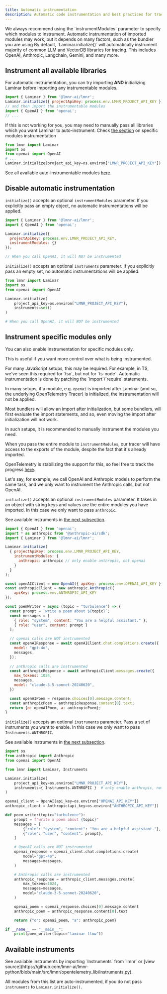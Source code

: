 ```yaml
---
title: Automatic instrumentation
description: Automatic code instrumentation and best practices for tracing with Laminar
---
```



<Tabs>
<Tab title="JavaScript/TypeScript">
We always recommend using the `instrumentModules` parameter to specify which modules to instrument.
Automatic instrumentation of imported modules may work, but it depends on many factors, such as the bundler you are using
</Tab>
<Tab title = "Python">
By default, `Laminar.initialize()` will automatically instrument majority of common LLM and VectorDB libraries for tracing.
This includes OpenAI, Anthropic, Langchain, Gemini, and many more.
</Tab>
</Tabs>

## Instrument all available libraries

<Tabs>
<Tab title="JavaScript/TypeScript">

<Tip> For automatic instrumentation, you can try importing **AND** initializing Laminar before importing any instrumentable modules.</Tip>

```javascript
import { Laminar } from '@lmnr-ai/lmnr';
Laminar.initialize({ projectApiKey: process.env.LMNR_PROJECT_API_KEY });
// and then import the instrumentable modules
import { OpenAI } from 'openai';
// ...
```

<Warning> If this is not working for you, you may need to manually pass all libraries which you want Laminar to auto-instrument.
Check [the section](#instrument-specific-modules-only) on specific modules instrumentation </Warning>

</Tab>
<Tab title="Python">

```python
from lmnr import Laminar
import os
from openai import OpenAI
# ...
Laminar.initialize(project_api_key=os.environ["LMNR_PROJECT_API_KEY"])
```

</Tab>
</Tabs>

See all available auto-instrumentable modules [here](#available-instruments).

## Disable automatic instrumentation

<Tabs>
<Tab title="JavaScript/TypeScript">

`initialize()` accepts an optional `instrumentModules` parameter.
If you explicitly pass an empty object, no automatic instrumentations will be applied.

```javascript
import { Laminar } from '@lmnr-ai/lmnr';
import { OpenAI } from 'openai';

Laminar.initialize({
  projectApiKey: process.env.LMNR_PROJECT_API_KEY,
  instrumentModules: {}
});

// When you call OpenAI, it will NOT be instrumented
```
</Tab>
<Tab title="Python">

`initialize()` accepts an optional `instruments` parameter. 
If you explicitly pass an empty set, no automatic instrumentations will be applied.

```python
from lmnr import Laminar
import os
from openai import OpenAI

Laminar.initialize(
    project_api_key=os.environ["LMNR_PROJECT_API_KEY"],
    instruments=set()
)

# When you call OpenAI, it will NOT be instrumented
```

</Tab>
</Tabs>

## Instrument specific modules only

You can also enable instrumentation for specific modules only.

This is useful if you want more control over what is being instrumented.

<Note>
For many JavaScript setups, this may be required. For example, in TS, we've seen this required for `tsx`, but not for `ts-node`.
</Note>

<Expandable title="technical details on JavaScript automatic instrumentation">
Automatic instrumentation is done by patching the `import`/`require` statements.

In many setups, if a module, e.g. `openai` is imported after Laminar (and so, the underlying
OpenTelemetry Tracer) is initialized, the instrumentation will not be applied.

Most bundlers will allow an import after initialization, but some bundlers, will first
evaluate the import statements, and so, even moving the import after initialization will not work.

In such setups, it is recommended to manually instrument the modules you need.

When you pass the entire module to `instrumentModules`, our tracer will have access to the
exports of the module, despite the fact that it's already imported.

OpenTelemetry is stabilizing the support for this, so feel free to track the progress [here](https://github.com/open-telemetry/opentelemetry-js/issues/4845).

</Expandable>

Let's say, for example, we call OpenAI and Anthropic models to perform the same task, and 
we only want to instrument the Anthropic calls, but not OpenAI.

<Tabs>
<Tab title="JavaScript/TypeScript">

`initialize()` accepts
an optional `instrumentModules` parameter. It takes in an object with string keys
and values are the entire modules you have imported. In this case we only want to pass `anthropic`.

See available instruments in [the next subsection](/tracing/automatic-instrumentation#available-instruments).

```javascript
import { OpenAI } from 'openai';
import * as anthropic from '@anthropic-ai/sdk';
import { Laminar } from '@lmnr-ai/lmnr';

Laminar.initialize(
  { projectApiKey: process.env.LMNR_PROJECT_API_KEY,
    instrumentModules: {
      anthropic: anthropic // only enable anthropic, not openai
    }
  }
);

const openAIClient = new OpenAI({ apiKey: process.env.OPENAI_API_KEY });
const anthropicClient = new anthropic.Anthropic({
    apiKey: process.env.ANTHROPIC_API_KEY
});

const poemWriter = async (topic = "turbulence") => {
  const prompt = `write a poem about ${topic}`;
  const messages = [
    { role: "system", content: "You are a helpful assistant." },
    { role: "user", content: prompt }
  ];

  // openai calls are NOT instrumented
  const openAIResponse = await openAIClient.chat.completions.create({
    model: "gpt-4o",
    messages,
  });
  
  // anthropic calls are instrumented
  const anthropicResponse = await anthropicClient.messages.create({
    max_tokens: 1024,
    messages,
    model: "claude-3-5-sonnet-20240620",
  })

  const openAIPoem = response.choices[0].message.content;
  const anthropicPoem = anthropicResponse.content[0].text;
  return {o: openAIPoem, a: anthropicPoem};
}
```

</Tab>
<Tab title="Python">

`initialize()` accepts
an optional `instruments` parameter. Pass a set of instruments you want to enable.
In this case we only want to pass `Instruments.ANTHROPIC`.

See available instruments in [the next subsection](/tracing/automatic-instrumentation#available-instruments).

```python
import os
from anthropic import Anthropic
from openai import OpenAI

from lmnr import Laminar, Instruments

Laminar.initialize(
    project_api_key=os.environ["LMNR_PROJECT_API_KEY"],
    instruments={ Instruments.ANTHROPIC }  # only enable anthropic, not openai
)

openai_client = OpenAI(api_key=os.environ["OPENAI_API_KEY"])
anthropic_client = Anthropic(api_key=os.environ["ANTHROPIC_API_KEY"])

def poem_writer(topic="turbulence"):
    prompt = f"write a poem about {topic}"
    messages = [
        {"role": "system", "content": "You are a helpful assistant."},
        {"role": "user", "content": prompt},
    ]

    # OpenAI calls are NOT instrumented
    openai_response = openai_client.chat.completions.create(
        model="gpt-4o",
        messages=messages,
    )

    # Anthropic calls are instrumented
    anthropic_response = anthropic_client.messages.create(
        max_tokens=1024,
        messages=messages,
        model="claude-3-5-sonnet-20240620",
    )

    openai_poem = openai_response.choices[0].message.content
    anthropic_poem = anthropic_response.content[0].text

    return {"o": openai_poem, "a": anthropic_poem}

if __name__ == "__main__":
    print(poem_writer(topic="laminar flow"))
```

</Tab>
</Tabs>

## Available instruments

<Tabs>
<Tab title="JavaScript/TypeScript">

<Expandable title="full list of modules that you can instrument in JS">
<AutoInstrumentableJSModules />
</Expandable>
</Tab>
<Tab title="Python">
See available instruments by importing `Instruments` from `lmnr`
or [view source](https://github.com/lmnr-ai/lmnr-python/blob/main/src/lmnr/opentelemetry_lib/instruments.py).

All modules from this list are auto-instrumented, if you do not pass `instruments` to `Laminar.initialize()`.

</Tab>
</Tabs>
